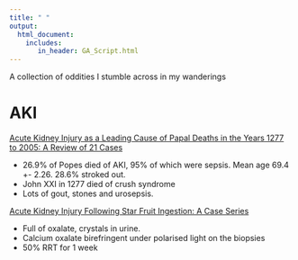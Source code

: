 ```yaml
---
title: " "
output: 
  html_document:
    includes:
       in_header: GA_Script.html
---
```

A collection of oddities I stumble across in my wanderings

# AKI

[Acute Kidney Injury as a Leading Cause of Papal Deaths in the Years 1277 to 2005: A Review of 21 Cases](http://www.ectrx.org/detail/supplement/2023/21/6/2/87/0)

-   26.9% of Popes died of AKI, 95% of which were sepsis. Mean age 69.4 +- 2.26. 28.6% stroked out.
-   John XXI in 1277 died of crush syndrome
-   Lots of gout, stones and urosepsis.

[Acute Kidney Injury Following Star Fruit Ingestion: A Case Series](10.1016/j.wem.2020.11.003)

-   Full of oxalate, crystals in urine. 
-   Calcium oxalate birefringent under polarised light on the biopsies
-   50% RRT for 1 week